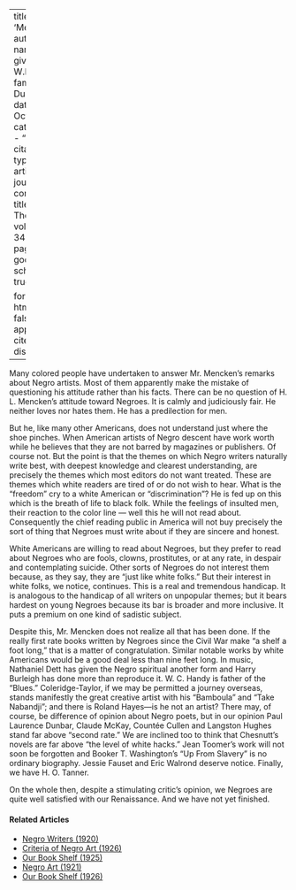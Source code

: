 
---
title: 'Mencken'
author:
  - name:
      given: W.E.B.
      family: Du Bois
date: Oct. 1927
categories: 
  - ""
citation: 
  type: article-journal
  container-title: The Crisis
  volume: 34
  issue: 8
  page: 276
google-scholar: true

format:
  html:
    toc: false
    appendix-cite-as: display
---



Many colored people have undertaken to answer Mr. Mencken's remarks about Negro artists. Most of them apparently make the mistake of questioning his attitude rather than his facts. There can be no question of H. L. Mencken's attitude toward Negroes. It is calmly and judiciously fair. He neither loves nor hates them. He has a predilection for men. 

But he, like many other Americans, does not understand just where the shoe pinches. When American artists of Negro descent have work worth while he believes that they are not barred by magazines or publishers. Of course not. But the point is that the themes on which Negro writers naturally write best, with deepest knowledge and clearest understanding, are precisely the themes which most editors do not want treated. These are themes which white readers are tired of or do not wish to hear. What is the "freedom" cry to a white American or "discrimination"? He is fed up on this which is the breath of life to black folk. While the feelings of insulted men, their reaction to the color line --- well this he will not read about. Consequently the chief reading public in America will not buy precisely the sort of thing that Negroes must write about if they are sincere and honest.

White Americans are willing to read about Negroes, but they prefer to read about Negroes who are fools, clowns, prostitutes, or at any rate, in despair and contemplating suicide. Other sorts of Negroes do not interest them because, as they say, they are "just like white folks." But their interest in white folks, we notice, continues. This is a real and tremendous handicap. It is analogous to the handicap of all writers on unpopular themes; but it bears hardest on young Negroes because its bar is broader and more inclusive. It puts a premium on one kind of sadistic subject.

Despite this, Mr. Mencken does not realize all that has been done. If the really first rate books written by Negroes since the Civil War make "a shelf a foot long," that is a matter of congratulation. Similar notable works by white Americans would be a good deal less than nine feet long. In music, Nathaniel Dett has given the Negro spiritual another form and Harry Burleigh has done more than reproduce it. W. C. Handy is father of the "Blues." Coleridge-Taylor, if we may be permitted a journey overseas, stands manifestly the great creative artist with his "Bamboula" and "Take Nabandji"; and there is Roland Hayes—is he not an artist? There may, of course, be difference of opinion about Negro poets, but in our opinion Paul Laurence Dunbar, Claude McKay, Countée Cullen and Langston Hughes stand far above "second rate." We are inclined too to think that Chesnutt's novels are far above "the level of white hacks." Jean Toomer's work will not soon be forgotten and Booker T. Washington's "Up From Slavery" is no ordinary biography. Jessie Fauset and Eric Walrond deserve notice. Finally, we have H. O. Tanner.

On the whole then, despite a stimulating critic's opinion, we Negroes are quite well satisfied with our Renaissance. And we have not yet finished. 

<!-- Similar articles start here -->
<div  class="clear-wrap"></div>

#### Related Articles

* [Negro Writers (1920)](/Volumes/19/06/negro_writers.html)
* [Criteria of Negro Art (1926)](/Volumes/32/06/criteria_of_negro_art.html)
* [Our Book Shelf (1925)](/Volumes/31/01/our_bookshelf.html)
* [Negro Art (1921)](/Volumes/22/02/negro_art.html)
* [Our Book Shelf (1926)](/Volumes/31/03/book_shelf.html)

<!-- Similar articles end here -->